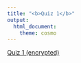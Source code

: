 ```yaml
---
title: "<b>Quiz 1</b>"
output:
  html_document:
    theme: cosmo
---
```


[Quiz 1 (encrypted)](Quiz_1.docx)